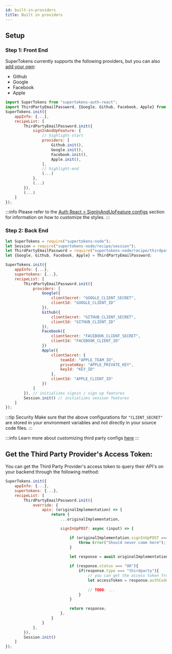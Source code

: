 ```yaml
---
id: built-in-providers
title: Built in providers
---
```




## Setup
### Step 1: Front End

SuperTokens currently supports the following providers, but you can also [add your own](./custom-providers):
 - Github
 - Google
 - Facebook
 - Apple
 
<FrontendSDKTabs>
<TabItem value="reactjs">

```jsx
import SuperTokens from "supertokens-auth-react";
import ThirdPartyEmailPassword, {Google, Github, Facebook, Apple} from "supertokens-auth-react/recipe/thirdpartyemailpassword";
SuperTokens.init({
    appInfo: {...},
    recipeList: [
        ThirdPartyEmailPassword.init({
            signInAndUpFeature: {
                // highlight-start
                providers: [
                    Github.init(),
                    Google.init(),
                    Facebook.init(),
                    Apple.init(),
                ], 
                // highlight-end
                (...)
            },
            (...)
        }),
        (...)
    ]
});
```
</TabItem>
</FrontendSDKTabs>

:::info
Please refer to the [Auth React > SignInAndUpFeature configs](/docs/auth-react/thirdpartyemailpassword/config/sign-in-and-up) section for information on how to customize the styles.
:::

### Step 2: Back End

<BackendSDKTabs>
<TabItem value="nodejs">

```jsx
let SuperTokens = require("supertokens-node");
let Session = require("supertokens-node/recipe/session");
let ThirdPartyEmailPassword = require("supertokens-node/recipe/thirdpartyemailpassword");
let {Google, Github, Facebook, Apple} = ThirdPartyEmailPassword;

SuperTokens.init({
    appInfo: {...},
    supertokens: {...},
    recipeList: [
        ThirdPartyEmailPassword.init({
            providers: [
                Google({
                    clientSecret: "GOOGLE_CLIENT_SECRET",
                    clientId: "GOOGLE_CLIENT_ID"
                }),
                Github({
                    clientSecret: "GITHUB_CLIENT_SECRET",
                    clientId: "GITHUB_CLIENT_ID"
                }),
                Facebook({
                    clientSecret: "FACEBOOK_CLIENT_SECRET",
                    clientId: "FACEBOOK_CLIENT_ID"
                })
                Apple({
                    clientSecret: {
                        teamId: "APPLE_TEAM_ID",
                        privateKey: "APPLE_PRIVATE_KEY",
                        keyId: "KEY_ID"
                    },
                    clientId: "APPLE_CLIENT_ID"
                })
            ]
        }), // initializes signin / sign up features 
        Session.init() // initializes session features
    ]
});
```
</TabItem>
</BackendSDKTabs>

:::tip Security
Make sure that the above configurations for `"CLIENT_SECRET"` are stored in your environment variables and not directly in your source code files.
:::

:::info
Learn more about customizing third party configs [here](/docs/nodejs/thirdpartyemailpassword/providers/about)
:::

## Get the Third Party Provider's Access Token:

You can get the Third Party Provider's access token to query their API's on your backend through the following method:

<BackendSDKTabs>
<TabItem value="nodejs">

```jsx
SuperTokens.init({
    appInfo: {...},
    supertokens: {...},
    recipeList: [
        ThirdPartyEmailPassword.init({
            override: {
                apis: (originalImplementation) => {
                    return {
                        ...originalImplementation,

                        signInUpPOST: async (input) => {

                            if (originalImplementation.signInUpPOST === undefined) {
                                throw Error("Should never come here");
                            }
                            
                            let response = await originalImplementation.signInUpPOST(input)

                            if (response.status === "OK"){
                                if(response.type === "thirdparty"){
                                    // you can get the access token from the response, , in this example we are using Google as our provider
                                    let accessToken = response.authCodeResponse.access_token
                                    
                                    // TODO: ...
                                }
                            }

                            return response;
                        },
                    }
                }
            },
        }),
        Session.init() 
    ]
});
```
</TabItem>
</BackendSDKTabs>